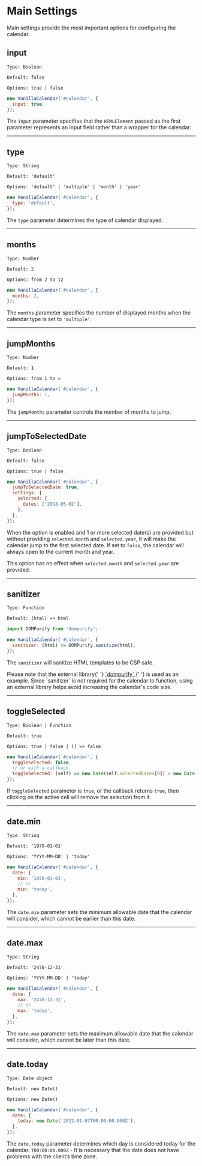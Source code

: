 # Main Settings

Main settings provide the most important options for configuring the calendar.

## input

`Type: Boolean`

`Default: false`

`Options: true | false`

```js
new VanillaCalendar('#calendar', {
  input: true,
});
```

The `input` parameter specifies that the `HTMLElement` passed as the first parameter represents an input field rather than a wrapper for the calendar.

---

## type

`Type: String`

`Default: 'default'`

`Options: 'default' | 'multiple' | 'month' | 'year'`

```js
new VanillaCalendar('#calendar', {
  type: 'default',
});
```

The `type` parameter determines the type of calendar displayed.

---

## months

`Type: Number`

`Default: 2`

`Options: from 2 to 12`

```js
new VanillaCalendar('#calendar', {
  months: 2,
});
```

The `months` parameter specifies the number of displayed months when the calendar type is set to `'multiple'`.

---

## jumpMonths

`Type: Number`

`Default: 1`

`Options: from 1 to ∞`

```js
new VanillaCalendar('#calendar', {
  jumpMonths: 1,
});
```

The `jumpMonths` parameter controls the number of months to jump.

---

## jumpToSelectedDate

`Type: Boolean`

`Default: false`

`Options: true | false`

```js
new VanillaCalendar('#calendar', {
  jumpToSelectedDate: true,
  settings: {
    selected: {
      dates: ['2018-05-02'],
    },
  },
});
```

When the option is enabled and 1 or more selected date(s) are provided but without providing `selected.month` and `selected.year`, it will make the calendar jump to the first selected date. If set to `false`, the calendar will always open to the current month and year.

<Info>This option has no effect when `selected.month` and `selected.year` are provided.</Info>

---

## sanitizer

`Type: Function`

`Default: (html) => html`

```js
import DOMPurify from 'dompurify';

new VanillaCalendar('#calendar', {
  sanitizer: (html) => DOMPurify.sanitize(html),
});
```

The `sanitizer` will sanitize HTML templates to be CSP safe.

<Info>
  Please note that the external library{' '}
  <a href="https://www.npmjs.com/package/dompurify" target="_blank" rel="nofollow noreferrer">
    `dompurify`
  </a>{' '}
  is used as an example. Since `sanitizer` is not required for the calendar to function, using an external library helps avoid increasing the calendar's code
  size.
</Info>

---

## toggleSelected

`Type: Boolean | Function`

`Default: true`

`Options: true | false | () => false`

```js
new VanillaCalendar('#calendar', {
  toggleSelected: false,
  // or with a callback
  toggleSelected: (self) => new Date(self.selectedDates[0]) < new Date(),
});
```

If `toggleSelected` parameter is `true`, or the callback returns `true`, then clicking on the active cell will remove the selection from it.

---

## date.min

`Type: String`

`Default: '1970-01-01'`

`Options: 'YYYY-MM-DD' | 'today'`

```js
new VanillaCalendar('#calendar', {
  date: {
    min: '1970-01-01',
    // or
    min: 'today',
  },
});
```

The `date.min` parameter sets the minimum allowable date that the calendar will consider, which cannot be earlier than this date.

---

## date.max

`Type: String`

`Default: '2470-12-31'`

`Options: 'YYYY-MM-DD' | 'today'`

```js
new VanillaCalendar('#calendar', {
  date: {
    max: '2470-12-31',
    // or
    max: 'today',
  },
});
```

The `date.max` parameter sets the maximum allowable date that the calendar will consider, which cannot be later than this date.

---

## date.today

`Type: Date object`

`Default: new Date()`

`Options: new Date()`

```js
new VanillaCalendar('#calendar', {
  date: {
    today: new Date('2022-01-07T00:00:00.000Z'),
  },
});
```

The `date.today` parameter determines which day is considered today for the calendar.
`T00:00:00.000Z` - It is necessary that the date does not have problems with the client’s time zone.
